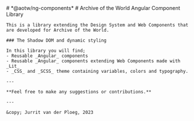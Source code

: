 
<Meta title="Introduction" />

<div className="container">
  <div className="section">
    # *@aotw/ng-components*
    # Archive of the World Angular Component Library

    This is a library extending the Design System and Web Components that are developed for Archive of the World.

    ### The Shadow DOM and dynamic styling

    In this library you will find;
    - Reusable _Angular_ components
    - Reusable _Angular_ components extending Web Components made with _Lit_
    - _CSS_ and _SCSS_ theme containing variables, colors and typography.

    ---

    **Feel free to make any suggestions or contributions.**

    ---

    &copy; Jurrit van der Ploeg, 2023
  </div>
</div>
<style>
  {``}
</style>

